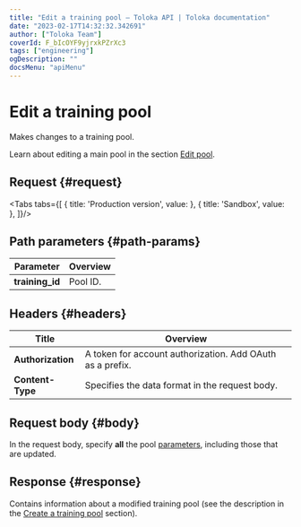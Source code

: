 ```yaml
---
title: "Edit a training pool — Toloka API | Toloka documentation"
date: "2023-02-17T14:32:32.342691"
author: ["Toloka Team"]
coverId: F_bIcOYF9yjrxkPZrXc3
tags: ["engineering"]
ogDescription: ""
docsMenu: "apiMenu"
---
```



# Edit a training pool

<Announce/>

Makes changes to a training pool.

<Note mode="note" title="Note">

Learn about editing a main pool in the section [Edit pool](/docs/api/edit-pool).

</Note>

## Request {#request}

<Tabs tabs={[
  { title: 'Production version', value: <EditTrainingList1/> },
  { title: 'Sandbox', value: <EditTrainingList2/> },
]}/>

## Path parameters {#path-params}

Parameter | Overview
----- | -----
**training_id** | Pool ID.

## Headers {#headers}

Title | Overview
----- | -----
**Authorization** | A token for account authorization. Add OAuth as a prefix.
**Content-Type** | Specifies the data format in the request body.

## Request body {#body}

In the request body, specify **all** the pool [parameters](/docs/api/create-training#training-param), including those that are updated.

## Response {#response}

Contains information about a modified training pool (see the description in the [Create a training pool](/docs/api/create-training#response) section).

<ContactGuideSupport/>
